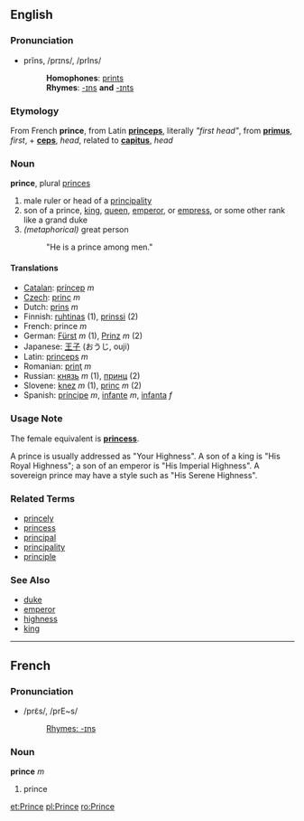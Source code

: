 ==English==
===Pronunciation===
*prĭns, /prɪns/, /prIns/
*:'''Homophones''': [[prints]]
*:'''Rhymes''': [[-ɪns]] '''and''' [[-ɪnts]]

===Etymology===
From French '''prince''', from Latin '''[[princeps]]''', literally ''"first head"'', from '''[[primus]]''', ''first'', + '''[[ceps]]''', ''head'', related to '''[[capitus]]''', ''head''

===Noun===
'''prince''', plural [[princes]]

# male ruler or head of a [[principality]]
# son of a prince, [[king]], [[queen]], [[emperor]], or [[empress]], or some other rank like a grand duke
# ''(metaphorical)'' great person
#: "He is a prince among men."


====Translations====
*[[Catalan]]: [[príncep]] ''m''
*[[Czech]]: [[princ]] ''m''
*Dutch: [[prins]] ''m''
*Finnish: [[ruhtinas]] (1), [[prinssi]] (2)
*French: prince ''m''
*German: [[Fürst]] ''m'' (1), [[Prinz]] ''m'' (2)
*Japanese: [[王子]] (おうじ, ouji)
*Latin: [[princeps]] ''m''
*Romanian: [[prinţ]] ''m''
*Russian: [[князь]] ''m'' (1), [[принц]] (2)
*Slovene: [[knez]] ''m'' (1), [[princ]] ''m'' (2)
*Spanish: [[príncipe]] ''m'', [[infante]] ''m'', [[infanta]] ''f''

===Usage Note===
The female equivalent is '''[[princess]]'''.

A prince is usually addressed as "Your Highness".  A son of a king is "His Royal Highness"; a son of an emperor is "His Imperial Highness".  A sovereign prince may have a style such as "His Serene Highness".

===Related Terms===
*[[princely]]
*[[princess]]
*[[principal]]
*[[principality]]
*[[principle]]

===See Also===
*[[duke]]
*[[emperor]]
*[[highness]]
*[[king]]




----

==French==
===Pronunciation===
*/prɛ̃s/, /prE~s/
*:[[Rhymes:English:-ɪns|Rhymes: -ɪns]]

===Noun===
'''prince''' ''m''

# prince

[[et:Prince]]
[[pl:Prince]]
[[ro:Prince]]